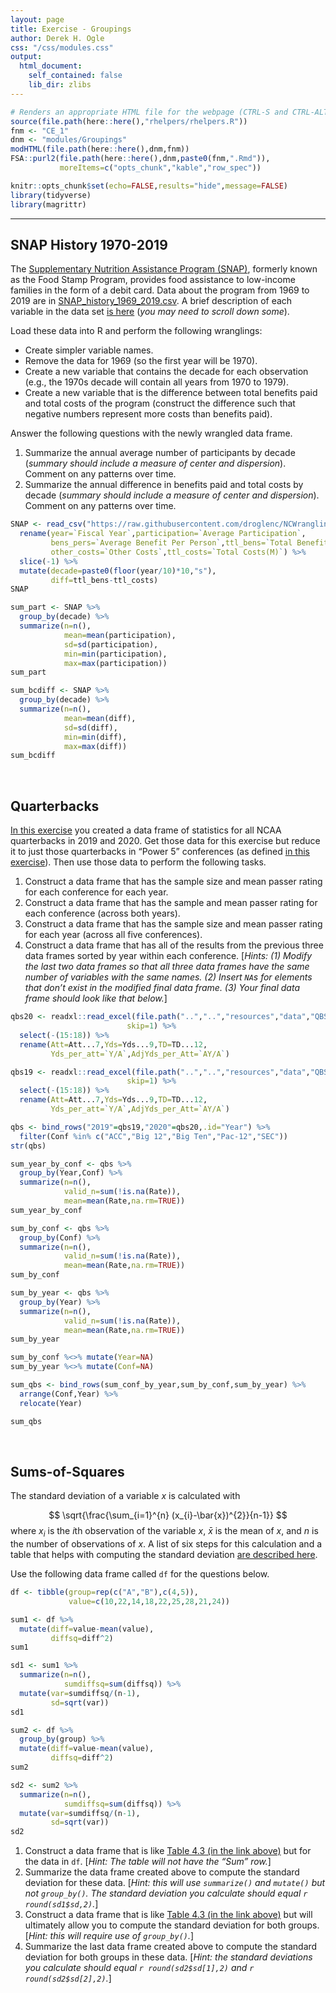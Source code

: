 ```yaml
---
layout: page
title: Exercise - Groupings
author: Derek H. Ogle
css: "/css/modules.css"
output:
  html_document:
    self_contained: false
    lib_dir: zlibs
---
```


```r
# Renders an appropriate HTML file for the webpage (CTRL-S and CTRL-ALT-R)
source(file.path(here::here(),"rhelpers/rhelpers.R"))
fnm <- "CE_1"
dnm <- "modules/Groupings"
modHTML(file.path(here::here(),dnm,fnm))
FSA::purl2(file.path(here::here(),dnm,paste0(fnm,".Rmd")),
           moreItems=c("opts_chunk","kable","row_spec"))
```
```r
knitr::opts_chunk$set(echo=FALSE,results="hide",message=FALSE)
library(tidyverse)
library(magrittr)
```

----

## SNAP History 1970-2019
The [Supplementary Nutrition Assistance Program (SNAP)](https://www.fns.usda.gov/pd/supplemental-nutrition-assistance-program-snap), formerly known as the Food Stamp  Program, provides food assistance to low-income families in the form of a debit card. Data about the program from 1969 to 2019 are in [SNAP_history_1969_2019.csv](https://raw.githubusercontent.com/droglenc/NCWrangling/main/resources/data/SNAP_history_1969_2019.csv). A brief description of each variable in the data set [is here](https://www.kaggle.com/jpmiller/publicassistance) (*you may need to scroll down some*).

Load these data into R and perform the following wranglings:

* Create simpler variable names.
* Remove the data for 1969 (so the first year will be 1970).
* Create a new variable that contains the decade for each observation (e.g., the 1970s decade will contain all years from 1970 to 1979).
* Create a new variable that is the difference between total benefits paid and total costs of the program (construct the difference such that negative numbers represent more costs than benefits paid).

Answer the following questions with the newly wrangled data frame.

1. Summarize the annual average number of participants by decade (*summary should include a measure of center and dispersion*). Comment on any patterns over time.
1. Summarize the annual difference in benefits paid and total costs by decade (*summary should include a measure of center and dispersion*). Comment on any patterns over time.

```r
SNAP <- read_csv("https://raw.githubusercontent.com/droglenc/NCWrangling/main/resources/data/SNAP_history_1969_2019.csv") %>%
  rename(year=`Fiscal Year`,participation=`Average Participation`,
         bens_pers=`Average Benefit Per Person`,ttl_bens=`Total Benefits(M)`,
         other_costs=`Other Costs`,ttl_costs=`Total Costs(M)`) %>%
  slice(-1) %>%
  mutate(decade=paste0(floor(year/10)*10,"s"),
         diff=ttl_bens-ttl_costs)
SNAP
```
```r
sum_part <- SNAP %>%
  group_by(decade) %>%
  summarize(n=n(),
            mean=mean(participation),
            sd=sd(participation),
            min=min(participation),
            max=max(participation))
sum_part
```
```r
sum_bcdiff <- SNAP %>%
  group_by(decade) %>%
  summarize(n=n(),
            mean=mean(diff),
            sd=sd(diff),
            min=min(diff),
            max=max(diff))
sum_bcdiff  
```

&nbsp;

## Quarterbacks
[In this exercise]("../wrangle-rows/CE_1.html#quarterbacks-ii") you created a data frame of statistics for all NCAA quarterbacks in 2019 and 2020. Get those data for this exercise but reduce it to just those quarterbacks in "Power 5" conferences (as defined [in this exercise]("../wrangle-rows/CE_1.html#quarterbacks-i")). Then use those data to perform the following tasks.

1. Construct a data frame that has the sample size and mean passer rating for each conference for each year.
1. Construct a data frame that has the sample and mean passer rating for each conference (across both years).
1. Construct a data frame that has the sample size and mean passer rating for each year (across all five conferences).
1. Construct a data frame that has all of the results from the previous three data frames sorted by year within each conference. [*Hints: (1) Modify the last two data frames so that all three data frames have the same number of variables with the same names. (2) Insert `NA`s for elements that don't exist in the modified final data frame. (3) Your final data frame should look like that below.*]

```r
qbs20 <- readxl::read_excel(file.path("..","..","resources","data","QBS_2020.xlsx"),
                          skip=1) %>%
  select(-(15:18)) %>%
  rename(Att=Att...7,Yds=Yds...9,TD=TD...12,
         Yds_per_att=`Y/A`,AdjYds_per_Att=`AY/A`)

qbs19 <- readxl::read_excel(file.path("..","..","resources","data","QBS_2019.xlsx"),
                          skip=1) %>%
  select(-(15:18)) %>%
  rename(Att=Att...7,Yds=Yds...9,TD=TD...12,
         Yds_per_att=`Y/A`,AdjYds_per_Att=`AY/A`)

qbs <- bind_rows("2019"=qbs19,"2020"=qbs20,.id="Year") %>%
  filter(Conf %in% c("ACC","Big 12","Big Ten","Pac-12","SEC"))
str(qbs)

sum_year_by_conf <- qbs %>%
  group_by(Year,Conf) %>%
  summarize(n=n(),
            valid_n=sum(!is.na(Rate)),
            mean=mean(Rate,na.rm=TRUE))
sum_year_by_conf

sum_by_conf <- qbs %>%
  group_by(Conf) %>%
  summarize(n=n(),
            valid_n=sum(!is.na(Rate)),
            mean=mean(Rate,na.rm=TRUE))
sum_by_conf

sum_by_year <- qbs %>%
  group_by(Year) %>%
  summarize(n=n(),
            valid_n=sum(!is.na(Rate)),
            mean=mean(Rate,na.rm=TRUE))
sum_by_year

sum_by_conf %<>% mutate(Year=NA)
sum_by_year %<>% mutate(Conf=NA)

sum_qbs <- bind_rows(sum_conf_by_year,sum_by_conf,sum_by_year) %>%
  arrange(Conf,Year) %>%
  relocate(Year)
```
```r
sum_qbs
```

&nbsp;

## Sums-of-Squares
The standard deviation of a variable $x$ is calculated with

$$
\sqrt{\frac{\sum_{i=1}^{n} (x_{i}-\bar{x})^{2}}{n-1}}
$$
where $x_{i}$ is the $i$th observation of the variable $x$, $\bar{x}$ is the mean of $x$, and $n$ is the number of observations of $x$. A list of six steps for this calculation and a table that helps with computing the standard deviation [are described here](http://derekogle.com/Book107/UnivSum.html#standard-deviation).

Use the following data frame called `df` for the questions below.

```r
df <- tibble(group=rep(c("A","B"),c(4,5)),
             value=c(10,22,14,18,22,25,28,21,24))
```
```r
sum1 <- df %>%
  mutate(diff=value-mean(value),
         diffsq=diff^2)
sum1

sd1 <- sum1 %>%
  summarize(n=n(),
            sumdiffsq=sum(diffsq)) %>%
  mutate(var=sumdiffsq/(n-1),
         sd=sqrt(var))
sd1
```

```r
sum2 <- df %>%
  group_by(group) %>%
  mutate(diff=value-mean(value),
         diffsq=diff^2)
sum2

sd2 <- sum2 %>%
  summarize(n=n(),
            sumdiffsq=sum(diffsq)) %>%
  mutate(var=sumdiffsq/(n-1),
         sd=sqrt(var))
sd2
```

1. Construct a data frame that is like [Table 4.3 (in the link above)](http://derekogle.com/Book107/UnivSum.html#tab:SDCalc) but for the data in `df`. [*Hint: The table will not have the "Sum" row.*]
1. Summarize the data frame created above to compute the standard deviation for these data. [*Hint: this will use `summarize()` and `mutate()` but not `group_by()`. The standard deviation you calculate should equal `r round(sd1$sd,2)`.*]
1. Construct a data frame that is like [Table 4.3 (in the link above)](http://derekogle.com/Book107/UnivSum.html#tab:SDCalc) but will ultimately allow you to compute the standard deviation for both groups. [*Hint: this will require use of `group_by()`.*]
1. Summarize the last data frame created above to compute the standard deviation for both groups in these data. [*Hint: the standard deviations you calculate should equal `r round(sd2$sd[1],2)` and `r round(sd2$sd[2],2)`.*]
